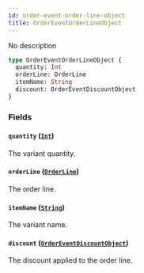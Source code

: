 ```yaml
---
id: order-event-order-line-object
title: OrderEventOrderLineObject
---
```



No description

```graphql
type OrderEventOrderLineObject {
  quantity: Int
  orderLine: OrderLine
  itemName: String
  discount: OrderEventDiscountObject
}
```


### Fields

#### `quantity` ([`Int`](../../../developer/api-reference/scalars/int))

The variant quantity.


#### `orderLine` ([`OrderLine`](../../../developer/api-reference/objects/order-line))

The order line.


#### `itemName` ([`String`](../../../developer/api-reference/scalars/string))

The variant name.


#### `discount` ([`OrderEventDiscountObject`](../../../developer/api-reference/objects/order-event-discount-object))

The discount applied to the order line.




